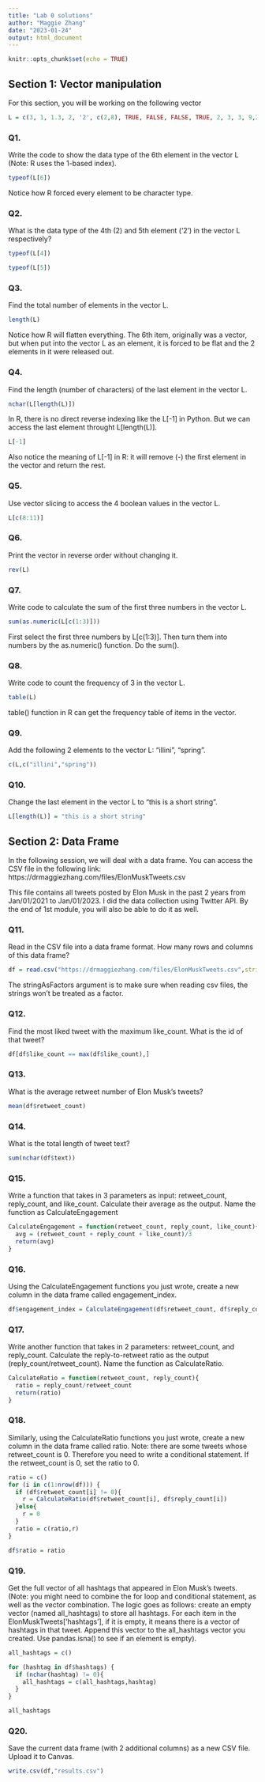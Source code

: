```yaml
---
title: "Lab 0 solutions"
author: "Maggie Zhang"
date: "2023-01-24"
output: html_document
---
```


```r
knitr::opts_chunk$set(echo = TRUE)
```

## Section 1: Vector manipulation

For this section, you will be working on the following vector 

```r
L = c(3, 1, 1.3, 2, '2', c(2,8), TRUE, FALSE, FALSE, TRUE, 2, 3, 3, 9,2, "banana", "tree", 'bee', 'this is a long string')
```

### Q1. 
Write the code to show the data type of the 6th element in the vector L (Note: R uses the 1-based index).

```r
typeof(L[6])
```

Notice how R forced every element to be character type. 

### Q2. 
What is the data type of the 4th (2) and 5th element ('2') in the vector L respectively? 

```r
typeof(L[4])
```

```r
typeof(L[5])
```


### Q3. 
Find the total number of elements in the vector L. 

```r
length(L)
```

Notice how R will flatten everything. The 6th item, originally was a vector, but when put into the vector L as an element, it is forced to be flat and the 2 elements in it were released out. 

### Q4. 
Find the length (number of characters) of the last element in the vector L. 

```r
nchar(L[length(L)])
```
In R, there is no direct reverse indexing like the L[-1] in Python. But we can access the last element throught L[length(L)]. 

```r
L[-1]
```
Also notice the meaning of L[-1] in R: it will remove (-) the first element in the vector and return the rest. 


### Q5. 
Use vector slicing to access the 4 boolean values in the vector L. 

```r
L[c(8:11)]
```


### Q6. 
Print the vector in reverse order without changing it. 

```r
rev(L)
```


### Q7. 
Write code to calculate the sum of the first three numbers in the vector L. 

```r
sum(as.numeric(L[c(1:3)]))
```
First select the first three numbers by L[c(1:3)]. Then turn them into numbers by the as.numeric() function. Do the sum(). 

### Q8. 
Write code to count the frequency of 3 in the vector L. 

```r
table(L)
```
table() function in R can get the frequency table of items in the vector. 

### Q9. 
Add the following 2 elements to the vector L: “illini”, “spring”. 

```r
c(L,c("illini","spring"))
```


### Q10. 
Change the last element in the vector L to “this is a short string”.

```r
L[length(L)] = "this is a short string"
```


## Section 2: Data Frame 

In the following session, we will deal with a data frame. You can access the CSV file in the following link: https://drmaggiezhang.com/files/ElonMuskTweets.csv

This file contains all tweets posted by Elon Musk in the past 2 years from Jan/01/2021 to Jan/01/2023. I did the data collection using Twitter API. By the end of 1st module, you will also be able to do it as well. 

### Q11. 
Read in the CSV file into a data frame format. How many rows and columns of this data frame?

```r
df = read.csv("https://drmaggiezhang.com/files/ElonMuskTweets.csv",stringsAsFactors = F)
```

The stringAsFactors argument is to make sure when reading csv files, the strings won't be treated as a factor. 
 
### Q12. 
Find the most liked tweet with the maximum like_count. What is the id of that tweet?

```r
df[df$like_count == max(df$like_count),]
```


### Q13. 
What is the average retweet number of Elon Musk’s tweets?

```r
mean(df$retweet_count)
```


### Q14. 
What is the total length of tweet text?

```r
sum(nchar(df$text))
```


### Q15. 
Write a function that takes in 3 parameters as input: retweet_count, reply_count, and like_count. Calculate their average as the output. Name the function as CalculateEngagement 

```r
CalculateEngagement = function(retweet_count, reply_count, like_count){
  avg = (retweet_count + reply_count + like_count)/3
  return(avg)
}
```


### Q16. 
Using the CalculateEngagement functions you just wrote, create a new column in the data frame called engagement_index.

```r
df$engagement_index = CalculateEngagement(df$retweet_count, df$reply_count, df$like_count)
```


### Q17. 
Write another function that takes in 2 parameters: retweet_count, and reply_count. Calculate the reply-to-retweet ratio as the output (reply_count/retweet_count). Name the function as CalculateRatio.

```r
CalculateRatio = function(retweet_count, reply_count){
  ratio = reply_count/retweet_count
  return(ratio)
}
```


### Q18. 
Similarly, using the CalculateRatio functions you just wrote, create a new column in the data frame called ratio. Note: there are some tweets whose retweet_count is 0. Therefore you need to write a conditional statement. If the retweet_count is 0, set the ratio to 0. 

```r
ratio = c()
for (i in c(1:nrow(df))) {
  if (df$retweet_count[i] != 0){
    r = CalculateRatio(df$retweet_count[i], df$reply_count[i])
  }else{
    r = 0
  }
  ratio = c(ratio,r)
}
```

```r
df$ratio = ratio
```



### Q19. 
Get the full vector of all hashtags that appeared in Elon Musk’s tweets. (Note: you might need to combine the for loop and conditional statement, as well as the vector combination. The logic goes as follows: create an empty vector (named all_hashtags) to store all hashtags. For each item in the ElonMuskTweets[‘hashtags’], if it is empty, it means there is a vector of hashtags in that tweet. Append this vector to the all_hashtags vector you created. Use pandas.isna() to see if an element is empty). 



```r
all_hashtags = c()

for (hashtag in df$hashtags) {
  if (nchar(hashtag) != 0){
    all_hashtags = c(all_hashtags,hashtag)
  }
}
```

```r
all_hashtags
```


### Q20. 
Save the current data frame (with 2 additional columns) as a new CSV file. Upload it to Canvas. 

```r
write.csv(df,"results.csv")
```




